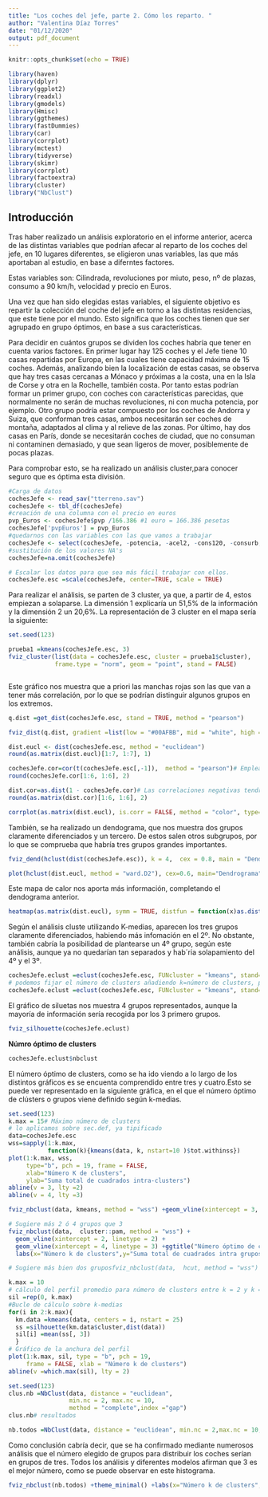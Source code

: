 ```yaml
---
title: "Los coches del jefe, parte 2. Cómo los reparto. "
author: "Valentina Díaz Torres"
date: "01/12/2020"
output: pdf_document
---
```



```r
knitr::opts_chunk$set(echo = TRUE)
```

```r
library(haven)
library(dplyr)
library(ggplot2) 
library(readxl)
library(gmodels)
library(Hmisc)
library(ggthemes)
library(fastDummies) 
library(car)
library(corrplot)
library(mctest)
library(tidyverse)
library(skimr)
library(corrplot)
library(factoextra)
library(cluster)
library("NbClust")
```

## Introducción

Tras haber realizado un análisis exploratorio en el informe anterior, acerca de las distintas variables que podrían afecar al reparto de los coches del jefe, en 10 lugares diferentes, se eligieron unas variables, las que más aportaban al estudio, en base a diferntes factores.

Estas variables son: Cilindrada, revoluciones por miuto, peso, nº de plazas, consumo a 90 km/h, velocidad y precio en Euros.

Una vez que han sido elegidas estas variables, el siguiente objetivo es repartir la colección del coche del jefe en torno a las distintas residencias, que este tiene por el mundo. Esto significa que los coches tienen que ser agrupado en grupo óptimos, en base a sus características.

Para decidir en cuántos grupos se dividen los coches habría que tener en cuenta varios factores. En primer lugar hay 125 coches y el Jefe tiene 10 casas repartidas por Europa, en las cuales tiene capacidad máxima de 15 coches. Además, analizando bien la localización de estas casas, se observa que hay tres casas cercanas a Mónaco y próximas a la costa, una en la Isla de Corse y otra en la Rochelle, también costa. Por tanto estas podrían formar un primer grupo, con coches con características parecidas, que normalmente no serán de muchas revoluciones, ni con mucha potencia, por ejemplo. 
Otro grupo podría estar compuesto por los coches de Andorra y Suiza, que conforman tres casas, ambos necesitarán ser coches de montaña, adaptados al clima y al relieve de las zonas. Por último, hay dos casas en París, donde se necesitarán coches de ciudad, que no consuman ni contaminen demasiado, y que sean ligeros de mover, posiblemente de pocas plazas.

Para comprobar esto, se ha realizado un análisis cluster,para conocer seguro que es óptima esta división.


```r
#Carga de datos
cochesJefe <- read_sav("tterreno.sav")
cochesJefe <- tbl_df(cochesJefe)
#creación de una columna con el precio en euros
pvp_Euros <- cochesJefe$pvp /166.386 #1 euro = 166.386 pesetas
cochesJefe['pvpEuros'] = pvp_Euros
#quedarnos con las variables con las que vamos a trabajar
cochesJefe <- select(cochesJefe, -potencia, -acel2, -cons120, -consurb,-cilindro, -acelerac,-marca, -modelo,-pvp)
#sustitución de los valores NA's
cochesJefe=na.omit(cochesJefe)
```

```r
# Escalar los datos para que sea más fácil trabajar con ellos.
cochesJefe.esc =scale(cochesJefe, center=TRUE, scale = TRUE)


```

Para realizar el análisis, se parten de 3 cluster, ya que, a partir de 4, estos empiezan a solaparse. La dimensión 1 explicaría un 51,5% de la información y la dimensión 2 un 20,6%.  La representación de 3 cluster en el mapa sería la siguiente:

```r
set.seed(123)

prueba1 =kmeans(cochesJefe.esc, 3)
fviz_cluster(list(data = cochesJefe.esc, cluster = prueba1$cluster),
             frame.type = "norm", geom = "point", stand = FALSE)



```
Este gráfico nos muestra que a priori las manchas rojas son las que van a tener más correlación, por lo que se podrían distinguir algunos grupos en los extremos.

```r

q.dist =get_dist(cochesJefe.esc, stand = TRUE, method = "pearson")

fviz_dist(q.dist, gradient =list(low = "#00AFBB", mid = "white", high = "#FC4E07"), lab_size = 5)
```




```r
dist.eucl <- dist(cochesJefe.esc, method = "euclidean")
round(as.matrix(dist.eucl)[1:7, 1:7], 1)
```


```r
cochesJefe.cor=cor(t(cochesJefe.esc[,-1]),  method = "pearson")# Empleamos quiebras, que es el objeto re-escalado, sin la primera columna.
round(cochesJefe.cor[1:6, 1:6], 2)

dist.cor=as.dist(1 - cochesJefe.cor)# Las correlaciones negativas tendrán en la nueva matriz de distancias un valor > 1
round(as.matrix(dist.cor)[1:6, 1:6], 2)
```
```r
corrplot(as.matrix(dist.eucl), is.corr = FALSE, method = "color", type="lower",diag=F, order="hclust", tl.cex=0.6, tl.col="blue")

```
También, se ha realizado un dendograma, que nos muestra dos grupos claramente diferenciados y un tercero. De estos salen otros subgrupos, por lo que se comprueba que habría tres grupos grandes importantes.

```r


fviz_dend(hclust(dist(cochesJefe.esc)), k = 4,  cex = 0.8, main = "Dendrograma Coches Jefe")
```

```r
plot(hclust(dist.eucl, method = "ward.D2"), cex=0.6, main="Dendrograma", ylab="Anchura",xlab="Análisis cluster aplicando Ward sobre matriz de distancias euclídeas")

```
Este mapa de calor nos aporta más información, completando el dendograma anterior.

```r
heatmap(as.matrix(dist.eucl), symm = TRUE, distfun = function(x)as.dist(x))

```
Según el análisis cluste utilizando K-medias, aparecen los tres grupos claramente diferenciados, habiendo más infomación en el 2º. No obstante, también cabría la posibilidad de plantearse un 4º grupo, según este análisis, aunque ya no quedarían tan separados y hab´ria solapamiento del 4º y el 3º.

```r
cochesJefe.eclust =eclust(cochesJefe.esc, FUNcluster = "kmeans", stand=TRUE,hc_metric="euclidean", nstart=25)
# podemos fijar el número de clusters añadiendo k=número de clusters, por ejemplo k=3
cochesJefe.eclust =eclust(cochesJefe.esc, FUNcluster = "kmeans", stand=TRUE,hc_metric="euclidean", nstart=25, k=4)
```
El gráfico de siluetas nos muestra 4 grupos representados, aunque la mayoría de información sería recogida por los 3 primero grupos.

```r
fviz_silhouette(cochesJefe.eclust)
```
__Númro óptimo de clusters__

```r
cochesJefe.eclust$nbclust
```
El número óptimo de clusters, como se ha ido viendo a lo largo de los distintos gráficos es se encuenta comprendido entre tres y cuatro.Esto se puede ver representado en la siguiente gráfica, en el que el número óptimo de clústers o grupos viene definido según k-medias.



```r
set.seed(123)
k.max = 15# Máximo número de clusters
# lo aplicamos sobre sec.def, ya tipificado
data=cochesJefe.esc
wss=sapply(1:k.max,
           function(k){kmeans(data, k, nstart=10 )$tot.withinss})
plot(1:k.max, wss,
     type="b", pch = 19, frame = FALSE,
     xlab="Número K de clusters",
     ylab="Suma total de cuadrados intra-clusters")
abline(v = 3, lty =2)
abline(v = 4, lty =3)
```


```r

fviz_nbclust(data, kmeans, method = "wss") +geom_vline(xintercept = 3, linetype = 2) +geom_vline(xintercept = 4, linetype = 3) +ggtitle("Número óptimo de clusters - k medias") +labs(x="Número k de clusters",y="Suma total de cuadrados intra grupos")
```


```r

# Sugiere más 2 ó 4 grupos que 3
fviz_nbclust(data,  cluster::pam, method = "wss") +
  geom_vline(xintercept = 2, linetype = 2) +
  geom_vline(xintercept = 4, linetype = 3) +ggtitle("Número óptimo de clusters - PAM") +
  labs(x="Número k de clusters",y="Suma total de cuadrados intra grupos")
```

```r
# Sugiere más bien dos gruposfviz_nbclust(data,  hcut, method = "wss") +geom_vline(xintercept = 2, linetype = 2) +ggtitle("Número óptimo de clusters - jerárquico") +labs(x="Número k de clusters",y="Suma total de cuadrados intra grupos")
```


```r

k.max = 10
# cálculo del perfil promedio para número de clusters entre k = 2 y k = 15
sil =rep(0, k.max)
#Bucle de cálculo sobre k-medias
for(i in 2:k.max){
  km.data =kmeans(data, centers = i, nstart = 25)
  ss =silhouette(km.data$cluster,dist(data))
  sil[i] =mean(ss[, 3])
  }
# Gráfico de la anchura del perfil
plot(1:k.max, sil, type = "b", pch = 19,
     frame = FALSE, xlab = "Número k de clusters")
abline(v =which.max(sil), lty = 2)
```


```r


set.seed(123)
clus.nb =NbClust(data, distance = "euclidean",
                 min.nc = 2, max.nc = 10,
                 method = "complete",index ="gap")
clus.nb# resultados
```



```r
nb.todos =NbClust(data, distance = "euclidean", min.nc = 2,max.nc = 10, method = "complete", index ="all")
```
Como conclusión cabría decir, que se ha confirmado mediante numerosos análisis que el número elegido de grupos para distribuir los coches serían en grupos de tres. Todos los análisis y diferentes modelos afirman que 3 es el mejor número, como se puede observar en este histograma.

```r
fviz_nbclust(nb.todos) +theme_minimal() +labs(x="Número k de clusters", y="Frecuencia")
```

